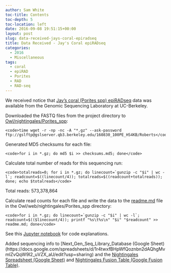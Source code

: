 ```yaml
---
author: Sam White
toc-title: Contents
toc-depth: 5
toc-location: left
date: 2016-09-08 19:51:15+00:00
layout: post
slug: data-received-jays-coral-epiradseq
title: Data Received - Jay's Coral epiRADseq
categories:
  - 2016
  - Miscellaneous
tags:
  - coral
  - epiRAD
  - Porites
  - RAD
  - RAD-seq
---
```


We received notice that [Jay's coral (Porites spp) epiRADseq](https://onsnetwork.org/jdimond/2016/08/02/rad-sequencing-days-12/) data was available from the Genomic Sequencing Laboratory at UC-Berkeley.

Downloaded the FASTQ files from the project directory to [Owl/nightingales/Porites_spp](https://owl.fish.washington.edu/nightingales/Porites_spp/):


    
    <code>time wget -r -np -nc -A "*.gz" --ask-password ftp://gslftp@gslserver.qb3.berkeley.edu/160830_100PE_HS4KB/Roberts</code>





Generated MD5 checksums for each file:


    
    <code>for i in *.gz; do md5 $i >> checksums.md5; done</code>







Calculate total number of reads for this sequencing run:


    
    <code>totalreads=0; for i in *.gz; do linecount=`gunzip -c "$i" | wc -l`; readcount=$((linecount/4)); totalreads=$((readcount+totalreads)); done; echo $totalreads</code>



Total reads: 573,378,864





Calculate read counts for each file and write the data to the [readme.md](https://owl.fish.washington.edu/nightingales/Porites_spp/readme.md) file in the Owl/web/nightingales/Porites_spp directory:


    
    <code>for i in *.gz; do linecount=`gunzip -c "$i" | wc -l`; readcount=$(($linecount/4)); printf "%s\t%s\n" "$i" "$readcount" >> readme.md; done</code>





See this [Jupyter notebook](https://github.com/sr320/LabDocs/blob/master/jupyter_nbs/sam/20160314_Olurida_GBS_data_management.ipynb) for code explanations.



Added sequencing info to [Next_Gen_Seq_Library_Database (Google Sheet)(https://docs.google.com/spreadsheets/d/1r4twxfBHpWfQoznbn2dAQhgMvmlZvQqW9I2_uVZX_aU/edit?usp=sharing) and the [Nightingales Spreadsheet (Google Sheet)](https://docs.google.com/spreadsheets/d/1_XqIOPVHSBVGscnjzDSWUeRL7HUHXfaHxVzec-I-8Xk/edit?usp=sharing) and [Nightingales Fusion Table (Google Fusion Table)](https://fusiontables.google.com/DataSource?docid=13IxnqIZ_2Xpz_HE-3YcnU_egASYz9ZlA0PYIDGLN#rows:id=1).
